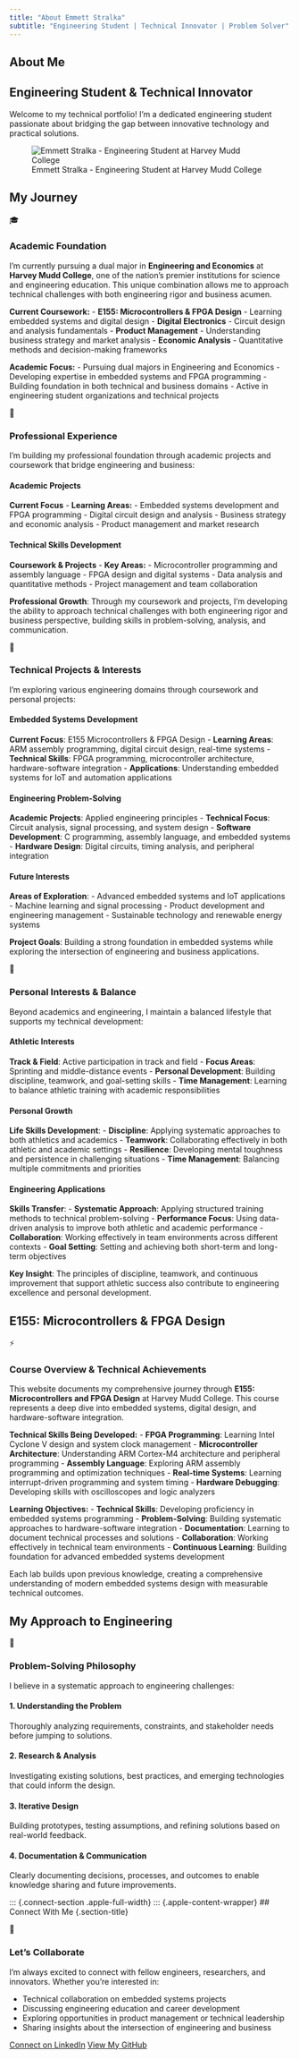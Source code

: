 ```yaml
---
title: "About Emmett Stralka"
subtitle: "Engineering Student | Technical Innovator | Problem Solver"
---
```


::: {.about-intro .apple-full-width}
::: {.apple-content-wrapper}
# About Me {.about-title}

## Engineering Student & Technical Innovator {.about-subtitle}

Welcome to my technical portfolio! I'm a dedicated engineering student passionate about 
bridging the gap between innovative technology and practical solutions.

![Emmett Stralka - Engineering Student at Harvey Mudd College](images/headshot.jpg){.about-image}
:::
:::

::: {.apple-section}
## My Journey {.section-title}

::: {.journey-grid}

::: {.journey-card .scroll-animate-left}
::: {.card-icon}
🎓
:::
### Academic Foundation

I'm currently pursuing a dual major in **Engineering and Economics** at **Harvey Mudd College**, one of the nation's premier institutions for science and engineering education. This unique combination allows me to approach technical challenges with both engineering rigor and business acumen.

**Current Coursework:**
- **E155: Microcontrollers & FPGA Design** - Learning embedded systems and digital design
- **Digital Electronics** - Circuit design and analysis fundamentals
- **Product Management** - Understanding business strategy and market analysis
- **Economic Analysis** - Quantitative methods and decision-making frameworks

**Academic Focus:**
- Pursuing dual majors in Engineering and Economics
- Developing expertise in embedded systems and FPGA programming
- Building foundation in both technical and business domains
- Active in engineering student organizations and technical projects
:::

::: {.journey-card .scroll-animate-scale}
::: {.card-icon}
💼
:::
### Professional Experience

I'm building my professional foundation through academic projects and coursework that bridge engineering and business:

#### Academic Projects
**Current Focus** - **Learning Areas:**
- Embedded systems development and FPGA programming
- Digital circuit design and analysis
- Business strategy and economic analysis
- Product management and market research

#### Technical Skills Development
**Coursework & Projects** - **Key Areas:**
- Microcontroller programming and assembly language
- FPGA design and digital systems
- Data analysis and quantitative methods
- Project management and team collaboration

**Professional Growth**: Through my coursework and projects, I'm developing the ability to approach technical challenges with both engineering rigor and business perspective, building skills in problem-solving, analysis, and communication.
:::

::: {.journey-card .scroll-animate-right}
::: {.card-icon}
🚀
:::
### Technical Projects & Interests

I'm exploring various engineering domains through coursework and personal projects:

#### Embedded Systems Development
**Current Focus**: E155 Microcontrollers & FPGA Design
- **Learning Areas**: ARM assembly programming, digital circuit design, real-time systems
- **Technical Skills**: FPGA programming, microcontroller architecture, hardware-software integration
- **Applications**: Understanding embedded systems for IoT and automation applications

#### Engineering Problem-Solving
**Academic Projects**: Applied engineering principles
- **Technical Focus**: Circuit analysis, signal processing, and system design
- **Software Development**: C programming, assembly language, and embedded systems
- **Hardware Design**: Digital circuits, timing analysis, and peripheral integration

#### Future Interests
**Areas of Exploration**: 
- Advanced embedded systems and IoT applications
- Machine learning and signal processing
- Product development and engineering management
- Sustainable technology and renewable energy systems

**Project Goals**: Building a strong foundation in embedded systems while exploring the intersection of engineering and business applications.
:::

::: {.journey-card .scroll-animate-left}
::: {.card-icon}
🏃
:::
### Personal Interests & Balance

Beyond academics and engineering, I maintain a balanced lifestyle that supports my technical development:

#### Athletic Interests
**Track & Field**: Active participation in track and field
- **Focus Areas**: Sprinting and middle-distance events
- **Personal Development**: Building discipline, teamwork, and goal-setting skills
- **Time Management**: Learning to balance athletic training with academic responsibilities

#### Personal Growth
**Life Skills Development**:
- **Discipline**: Applying systematic approaches to both athletics and academics
- **Teamwork**: Collaborating effectively in both athletic and academic settings
- **Resilience**: Developing mental toughness and persistence in challenging situations
- **Time Management**: Balancing multiple commitments and priorities

#### Engineering Applications
**Skills Transfer**:
- **Systematic Approach**: Applying structured training methods to technical problem-solving
- **Performance Focus**: Using data-driven analysis to improve both athletic and academic performance
- **Collaboration**: Working effectively in team environments across different contexts
- **Goal Setting**: Setting and achieving both short-term and long-term objectives

**Key Insight**: The principles of discipline, teamwork, and continuous improvement that support athletic success also contribute to engineering excellence and personal development.
:::

:::
:::

::: {.e155-section .apple-full-width}
::: {.apple-content-wrapper}
## E155: Microcontrollers & FPGA Design {.section-title}

::: {.e155-section}
::: {.e155-card .scroll-animate-scale}
::: {.card-icon}
⚡
:::
### Course Overview & Technical Achievements

This website documents my comprehensive journey through **E155: Microcontrollers and FPGA Design** at Harvey Mudd College. This course represents a deep dive into embedded systems, digital design, and hardware-software integration.

**Technical Skills Being Developed:**
- **FPGA Programming**: Learning Intel Cyclone V design and system clock management
- **Microcontroller Architecture**: Understanding ARM Cortex-M4 architecture and peripheral programming
- **Assembly Language**: Exploring ARM assembly programming and optimization techniques
- **Real-time Systems**: Learning interrupt-driven programming and system timing
- **Hardware Debugging**: Developing skills with oscilloscopes and logic analyzers

**Learning Objectives:**
- **Technical Skills**: Developing proficiency in embedded systems programming
- **Problem-Solving**: Building systematic approaches to hardware-software integration
- **Documentation**: Learning to document technical processes and solutions
- **Collaboration**: Working effectively in technical team environments
- **Continuous Learning**: Building foundation for advanced embedded systems development

Each lab builds upon previous knowledge, creating a comprehensive understanding of modern embedded systems design with measurable technical outcomes.
:::
:::
:::

::: {.apple-section}
## My Approach to Engineering {.section-title}

::: {.approach-section}
::: {.approach-card .scroll-animate-left}
::: {.card-icon}
🎯
:::
### Problem-Solving Philosophy

I believe in a systematic approach to engineering challenges:

#### 1. Understanding the Problem
Thoroughly analyzing requirements, constraints, and stakeholder needs before jumping to solutions.

#### 2. Research & Analysis
Investigating existing solutions, best practices, and emerging technologies that could inform the design.

#### 3. Iterative Design
Building prototypes, testing assumptions, and refining solutions based on real-world feedback.

#### 4. Documentation & Communication
Clearly documenting decisions, processes, and outcomes to enable knowledge sharing and future improvements.
:::
:::
:::

::: {.connect-section .apple-full-width}
::: {.apple-content-wrapper}
## Connect With Me {.section-title}

::: {.connect-section}
::: {.connect-card .scroll-animate-right}
::: {.card-icon}
🤝
:::
### Let's Collaborate

I'm always excited to connect with fellow engineers, researchers, and innovators. Whether you're interested in:

- Technical collaboration on embedded systems projects
- Discussing engineering education and career development
- Exploring opportunities in product management or technical leadership
- Sharing insights about the intersection of engineering and business

::: {.cta-buttons}
[Connect on LinkedIn](https://www.linkedin.com/in/emmett-stralka-b41575213/){.btn .btn-primary target="_blank"}
[View My GitHub](https://github.com/stremme1){.btn .btn-secondary target="_blank"}
:::
:::
:::
:::

<script src="scroll-animations.js"></script>
